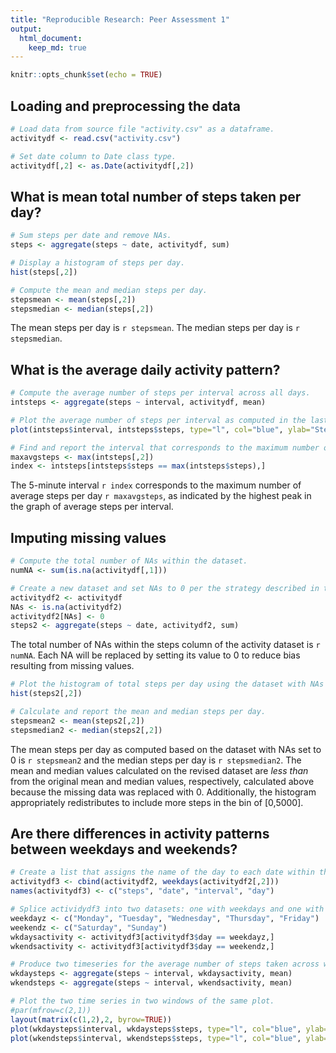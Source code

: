 ```yaml
---
title: "Reproducible Research: Peer Assessment 1"
output: 
  html_document:
    keep_md: true
---
```


```r
knitr::opts_chunk$set(echo = TRUE)
```

## Loading and preprocessing the data
```r
# Load data from source file "activity.csv" as a dataframe.
activitydf <- read.csv("activity.csv")

# Set date column to Date class type.
activitydf[,2] <- as.Date(activitydf[,2])
```


## What is mean total number of steps taken per day?
```r
# Sum steps per date and remove NAs.
steps <- aggregate(steps ~ date, activitydf, sum)

# Display a histogram of steps per day.
hist(steps[,2])

# Compute the mean and median steps per day.
stepsmean <- mean(steps[,2])
stepsmedian <- median(steps[,2])
```


The mean steps per day is `r stepsmean`. The median steps per day is `r stepsmedian`.


## What is the average daily activity pattern?
```r
# Compute the average number of steps per interval across all days.
intsteps <- aggregate(steps ~ interval, activitydf, mean)

# Plot the average number of steps per interval as computed in the last step.
plot(intsteps$interval, intsteps$steps, type="l", col="blue", ylab="Steps", xlab="Interval", main="Average Steps per Interval (across all days)")

# Find and report the interval that corresponds to the maximum number of average steps per day as calculated across all days.
maxavgsteps <- max(intsteps[,2])
index <- intsteps[intsteps$steps == max(intsteps$steps),]
```

The 5-minute interval `r index` corresponds to the maximum number of average steps per day `r maxavgsteps`, as indicated by the highest peak in the graph of average steps per interval.

## Imputing missing values
```r
# Compute the total number of NAs within the dataset.
numNA <- sum(is.na(activitydf[,1]))

# Create a new dataset and set NAs to 0 per the strategy described in the text.
activitydf2 <- activitydf
NAs <- is.na(activitydf2)
activitydf2[NAs] <- 0
steps2 <- aggregate(steps ~ date, activitydf2, sum)

```

The total number of NAs within the steps column of the activity dataset is `r numNA`. Each NA will be replaced by setting its value to 0 to reduce bias resulting from missing values. 

```r
# Plot the histogram of total steps per day using the dataset with NAs filled in.
hist(steps2[,2])

# Calculate and report the mean and median steps per day.
stepsmean2 <- mean(steps2[,2])
stepsmedian2 <- median(steps2[,2])
```

The mean steps per day as computed based on the dataset with NAs set to 0 is `r stepsmean2` and the median steps per day is `r stepsmedian2`. The mean and median values calculated on the revised dataset are *less than* from the original mean and median values, respectively, calculated above because the missing data was replaced with 0. Additionally, the histogram appropriately redistributes to include more steps in the bin of [0,5000].

## Are there differences in activity patterns between weekdays and weekends?
```r
# Create a list that assigns the name of the day to each date within the filled in dataset. Bind activitydays with activitydf2 to form new data frame.
activitydf3 <- cbind(activitydf2, weekdays(activitydf2[,2]))
names(activitydf3) <- c("steps", "date", "interval", "day")

# Splice actividydf3 into two datasets: one with weekdays and one with weekends.
weekdayz <- c("Monday", "Tuesday", "Wednesday", "Thursday", "Friday")
weekendz <- c("Saturday", "Sunday")
wkdaysactivity <- activitydf3[activitydf3$day == weekdayz,]
wkendsactivity <- activitydf3[activitydf3$day == weekendz,]

# Produce two timeseries for the average number of steps taken across weekdays and another averaged across weekends. 
wkdaysteps <- aggregate(steps ~ interval, wkdaysactivity, mean)
wkendsteps <- aggregate(steps ~ interval, wkendsactivity, mean)

# Plot the two time series in two windows of the same plot.
#par(mfrow=c(2,1))
layout(matrix(c(1,2),2, byrow=TRUE))
plot(wkdaysteps$interval, wkdaysteps$steps, type="l", col="blue", ylab="Steps", xlab="Interval", main="Average Steps per Interval (across weekdays only)")
plot(wkendsteps$interval, wkendsteps$steps, type="l", col="blue", ylab="Steps", xlab="Interval", main="Average Steps per Interval (across weekends only)")

```

